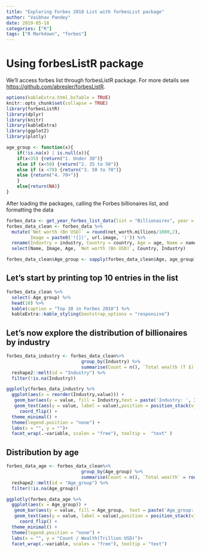 ```yaml
---
title: "Exploring Forbes 2018 List with forbesList package"
author: "Vaibhav Pandey"
date: 2019-05-18
categories: ["R"]
tags: ["R Markdown", "forbes"]
---
```



# Using forbesListR package

We'll access forbes list through forbesListR package. For more details see <https://github.com/abresler/forbesListR>.

```r
options(kableExtra.html.bsTable = TRUE)
knitr::opts_chunk$set(collapse = TRUE)
library(forbesListR)
library(dplyr)
library(knitr)
library(kableExtra)
library(ggplot2)
library(plotly)

age_group <- function(x){
    if(!is.na(x) | is.null(x)){
    if(x<35) {return("1. Under 30")}
    else if (x<50) {return("2. 35 to 50")}
    else if (x <70) {return("3. 50 to 70")}
    else {return("4. 70+")}
    }
    else{return(NA)}
}
```

After loading the packages, calling the Forbes billionaires list, and formatting the data
```r
forbes_data <- get_year_forbes_list_data(list = "Billionaires", year = 2018)
forbes_data_clean <- forbes_data %>% 
  mutate(`Net worth (Bn USD)` = round(net_worth.millions/1000,2),
         Image = paste0('![](', url.image, ')')) %>% 
  rename(Industry = industry, Country = country, Age = age, Name = name) %>%
  select(Name, Image, Age, `Net worth (Bn USD)`, Country, Industry)

forbes_data_clean$Age_group <- sapply(forbes_data_clean$Age, age_group)
```


## Let's start by printing top 10 entries in the list
```r
forbes_data_clean %>% 
  select(-Age_group) %>%
  head(10) %>%
  kable(caption = "Top 10 in Forbes 2018") %>% 
  kableExtra::kable_styling(bootstrap_options = "responsive")
```

## Let's now explore the distribution of billionaires by industry
```r
forbes_data_industry <- forbes_data_clean%>%
                            group_by(Industry) %>%
                            summarise(Count = n(), `Total wealth (T $)` = round(sum(`Net worth (Bn USD)`, na.rm = TRUE)/1000,2)) %>% 
  reshape2::melt(id = "Industry") %>%
  filter(!is.na(Industry))

ggplotly(forbes_data_industry %>% 
  ggplot(aes(x = reorder(Industry,value))) +
   geom_bar(aes(y = value, fill = Industry,text = paste('Industry: ', Industry,'<br>Value:', value)), stat = "Identity") +
   geom_text(aes(y = value, label = value),position = position_stack(vjust = 0.5), color = "#ffffff", size = 3, check_overlap = TRUE) +
     coord_flip() +
  theme_minimal() +
  theme(legend.position = "none") + 
  labs(x = "", y = "")+
  facet_wrap(.~variable, scales = "free"), tooltip =  "text" )
```


## Distribution by age
```r
forbes_data_age <- forbes_data_clean%>%
                            group_by(Age_group) %>%
                            summarise(Count = n(), `Total wealth` = round(sum(`Net worth (Bn USD)`, na.rm = TRUE)/1000,2)) %>% 
  reshape2::melt(id = "Age_group") %>%
  filter(!is.na(Age_group))

ggplotly(forbes_data_age %>% 
  ggplot(aes(x = Age_group)) +
   geom_bar(aes(y = value, fill = Age_group,  text = paste('Age_group: ', Age_group,'<br>Value:', value)), stat = "Identity") +
   geom_text(aes(y = value, label = value),position = position_stack(vjust = 0.5), color = "#ffffff", size = 3, check_overlap = TRUE) +
     coord_flip() +
  theme_minimal() +
  theme(legend.position = "none") + 
  labs(x = "", y = "Count / Wealth(Trillion USD)")+
  facet_wrap(.~variable, scales = "free"), tooltip = "text")
```

